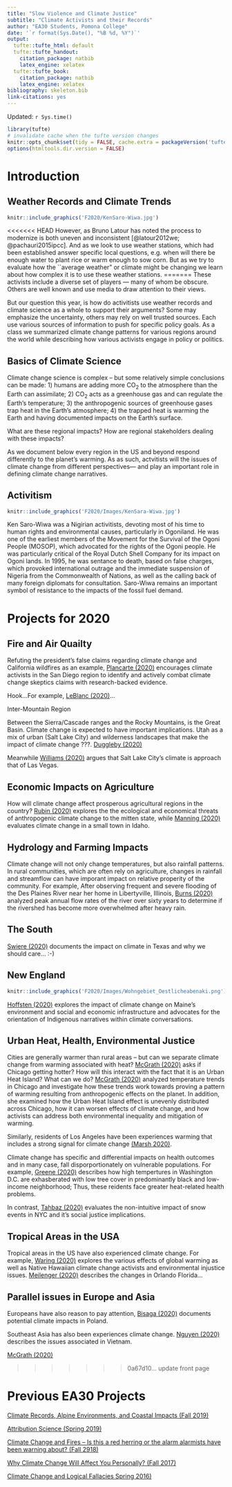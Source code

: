 ```yaml
---
title: "Slow Violence and Climate Justice"
subtitle: "Climate Activists and their Records"
author: "EA30 Students, Pomona College"
date: '`r format(Sys.Date(), "%B %d, %Y")`'
output:
  tufte::tufte_html: default
  tufte::tufte_handout:
    citation_package: natbib
    latex_engine: xelatex
  tufte::tufte_book:
    citation_package: natbib
    latex_engine: xelatex
bibliography: skeleton.bib
link-citations: yes
---
```

Updated: `r Sys.time()`

```r
library(tufte)
# invalidate cache when the tufte version changes
knitr::opts_chunk$set(tidy = FALSE, cache.extra = packageVersion('tufte'))
options(htmltools.dir.version = FALSE)
```
# Introduction

## Weather Records and Climate Trends

```r
knitr::include_graphics('F2020/KenSaro-Wiwa.jpg')
```

<<<<<<< HEAD
However, as Bruno Latour has noted the process to modernize is both uneven and inconsistent [@latour2012we; @pachauri2015ipcc]. And as we look to use weather stations, which had been established answer specific local questions, e.g. when will there be enough water to plant rice or warm enough to sow corn. But as we try to evaluate how the ``average weather" or climate might be changing we learn about how complex it is to use these weather stations. 
=======
These activists include a diverse set of players --- many of whom be obscure. Others are well known and use media to draw attention to their views. 

But our question this year, is how do activitists use weather records and climate science as a whole to support their arguments?  Some may emphasize the uncertainty, others may rely on well trusted sources. Each use various sources of information to push for specific policy goals. As a class we summarized climate change patterns for various regions around the world while describing how various activists engage in policy or politics. 

## Basics of Climate Science

Climate change science is complex -- but some relatively simple conclusions can be made: 1) humans are adding more CO~2~ to the atmosphere than the Earth can assimilate; 2) CO~2~ acts as a greenhouse gas and can regulate the Earth's temperature; 3) the anthropogenic sources of greenhouse gases trap heat in the Earth's atmosphere; 4) the trapped heat is warming the Earth and having documented impacts on the Earth's surface. 

What are these regional impacts? How are regional stakeholders dealing with these impacts?

As we document below every region in the US and beyond respond differently to the planet's warming. As as such, actvitists will  the issues of climate change from different perspectives--- and play an important role in defining climate change narratives.

## Activitism 

```r
knitr::include_graphics('F2020/Images/KenSara-Wiwa.jpg')
```

Ken Saro-Wiwa was a Nigirian activitists, devoting most of his time to human rights and environmental causes, particularly in Ogoniland. He was one of the earliest members of the Movement for the Survival of the Ogoni People (MOSOP), which advocated for the rights of the Ogoni people. He was particularly critical of the Royal Dutch Shell Company for its impact on Ogoni lands. In 1995, he was sentance to death, based on false charges, which provoked international outrage and the immediate suspension of Nigeria from the Commonwealth of Nations, as well as the calling back of many foreign diplomats for consultation. Saro-Wiwa remains an important symbol of resistance to the impacts of the fossil fuel demand.

# Projects for 2020

## Fire and Air Quailty 

Refuting the president's false claims regarding climate change and California wildfires as an example, [Plancarte (2020)](F2020/Plancarte.html) encourages climate activists in the San Diego region to identify and actively combat climate change skeptics claims with research-backed evidence.

Hook...For example, [LeBlanc (2020)](F2020/LeBlanc.html)...

Inter-Mountain Region

Between the Sierra/Cascade ranges and the Rocky Mountains, is the Great Basin. Climate change is expected to have important implications. Utah as a mix of urban (Salt Lake City) and wilderness landscapes that make the impact of climate change ???. [Duggleby (2020)](F2020/Duggleby.html) 

Meanwhile [Williams (2020)](F2020/Williams.html) argues that Salt Lake City's climate is approach that of Las Vegas.

## Economic Impacts on Agriculture

How will climate change affect prosperous agricultural regions in the country? [Rubin (2020)](F2020/Rubin.html) explores the the ecological and economical threats of anthropogenic climate change to the mitten state, while [Manning (2020)](F2020/Manning.html) evaluates climate change in a small town in Idaho. 

## Hydrology and Farming Impacts

Climate change will not only change temperatures, but also rainfall patterns. In rural communities, which are often rely on agriculture, changes in rainfall and streamflow can have imporant impact on relative properity of the community. For example, After observing frequent and severe flooding of the Des Plaines River near her home in Libertyville, Illinois, [Burns (2020)](F2020/Burns.html) analyzed peak annual flow rates of the river over sixty years to determine if the rivershed has become more overwhelmed after heavy rain.  

## The South

[Swiere (2020)](F2020/Swiere.html) documents the impact on climate in Texas and why we should care... :-)

## New England

```r
knitr::include_graphics('F2020/Images/Wohngebiet_Oestlicheabenaki.png')
```

[Hoffsten (2020)](F2020/Hoffsten.html) explores the impact of climate change on Maine's environment and social and economic infrastructure and advocates for the orientation of Indigenous narratives within climate conversations.

## Urban Heat, Health, Environmental Justice

Cities are generally warmer than rural areas -- but can we separate climate change from warming associated with heat? [McGrath (2020)](F2020/McGrath.html) asks if Chicago getting hotter? How will this interact with the fact that it is an Urban Heat Island? What can we do? [McGrath (2020)](F2020/McGrath.html) analyzed temperature trends in Chicago and investigate how these trends work towards proving a pattern of warming resulting from anthropogenic effects on the planet. In addition, she examined how the Urban Heat Island effect is unevenly distributed across Chicago, how it can worsen effects of climate change, and how activists can address both environmental inequality and mitigation of warming.

Similarly, residents of Los Angeles have been experiences warming that includes a strong signal for climate change [(Marsh 2020)](F2020/Marsh.html).

Climate change has specific and differential impacts on health outcomes and in many case, fall disporportionately on vulnerable populations. For example, [Greene (2020)](F2020/Greene.html) describes how high tempertures in Washington D.C. are exhasberated with low tree cover in predominantly black and low-income neighborhood; Thus, these reidents face greater heat-related health problems.

In contrast, [Tahbaz (2020)](F2020/Tahbaz.html) evaluates the non-intuitive impact of snow events in NYC and it's social justice implications. 

## Tropical Areas in the USA

Tropical areas in the US have also experienced climate change. For example, [Waring (2020)](F2020/Waring.html) explores the various effects of global warming as well as Native Hawaiian climate change activists and environmental injustice issues. [Meilenger (2020)](F2020/Meilenger.html) describes the changes in Orlando Florida...

## Parallel issues in Europe and Asia

Europeans have also reason to pay attention, [Bisaga (2020)](F2020/Bisaga.html) documents potential climate impacts in Poland.

Southeast Asia has also been experiences climate change. [Nguyen (2020)](F2020/Nguyen.html) describes the issues associated in Vietnam. 

[McGrath (2020)](F2020/McGrath.html)

>>>>>>> 0a67d10... update front page


# Previous EA30 Projects

[Climate Records, Alpine Environments, and Coastal Impacts (Fall 2019)](F2019/index_2019F.html)

[Attribution Science (Spring 2019)](S2019/index_2019S.html)

[Climate Change and Fires -- Is this a red herring or the alarm alarmists have been warning about? (Fall 2918)](F2018/index_2018F.html)

[Why Climate Change Will Affect You Personally? (Fall 2017)](F2017/index_2017F.html)

[Climate Change and Logical Fallacies Spring 2016)](S2017/index_2017S.html)
